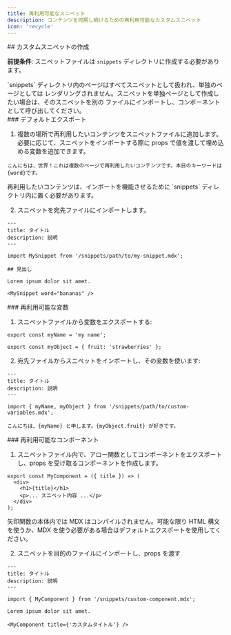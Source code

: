 ```yaml
---
title: 再利用可能なスニペット
description: コンテンツを同期し続けるための再利用可能なカスタムスニペット
icon: 'recycle'
---
```



<SnippetIntro />


<div id="creating-a-custom-snippet">
  ## カスタムスニペットの作成
</div>

**前提条件**: スニペットファイルは `snippets` ディレクトリに作成する必要があります。

<Note>
  `snippets` ディレクトリ内のページはすべてスニペットとして扱われ、単独のページとしては
  レンダリングされません。スニペットを単独ページとして作成したい場合は、そのスニペットを別の
  ファイルにインポートし、コンポーネントとして呼び出してください。
</Note>

<div id="default-export">
  ### デフォルトエクスポート
</div>

1. 複数の場所で再利用したいコンテンツをスニペットファイルに追加します。必要に応じて、スニペットをインポートする際に props で値を渡して埋め込める変数を追加できます。

```mdx snippets/my-snippet.mdx
こんにちは、世界！これは複数のページで再利用したいコンテンツです。本日のキーワードは
{word}です。
```

<Warning>
  再利用したいコンテンツは、インポートを機能させるために `snippets` ディレクトリ内に置く必要があります。
</Warning>

2. スニペットを宛先ファイルにインポートします。

```mdx destination-file.mdx
---
title: タイトル
description: 説明
---

import MySnippet from '/snippets/path/to/my-snippet.mdx';

## 見出し

Lorem ipsum dolor sit amet.

<MySnippet word="bananas" />
```


<div id="reusable-variables">
  ### 再利用可能な変数
</div>

1. スニペットファイルから変数をエクスポートする:

```mdx snippets/path/to/custom-variables.mdx
export const myName = 'my name';

export const myObject = { fruit: 'strawberries' };
```

2. 宛先ファイルからスニペットをインポートし、その変数を使います:

```mdx destination-file.mdx
---
title: タイトル
description: 説明
---

import { myName, myObject } from '/snippets/path/to/custom-variables.mdx';

こんにちは、{myName} と申します。{myObject.fruit} が好きです。
```


<div id="reusable-components">
  ### 再利用可能なコンポーネント
</div>

1. スニペットファイル内で、アロー関数としてコンポーネントをエクスポートし、props を受け取るコンポーネントを作成します。

```mdx snippets/custom-component.mdx
export const MyComponent = ({ title }) => (
  <div>
    <h1>{title}</h1>
    <p>... スニペット内容 ...</p>
  </div>
);
```

<Warning>
  矢印関数の本体内では MDX はコンパイルされません。可能な限り HTML
  構文を使うか、MDX を使う必要がある場合はデフォルトエクスポートを使用してください。
</Warning>

2. スニペットを目的のファイルにインポートし、props を渡す

```mdx destination-file.mdx
---
title: タイトル
description: 説明
---

import { MyComponent } from '/snippets/custom-component.mdx';

Lorem ipsum dolor sit amet.

<MyComponent title={'カスタムタイトル'} />
```
